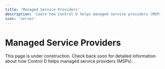```yaml
---
title: 'Managed Service Providers'
description: 'Learn how Control D helps managed service providers (MSPs)'
icon: 'server'
---
```


# Managed Service Providers

This page is under construction. Check back soon for detailed information about how Control D helps managed service providers (MSPs).